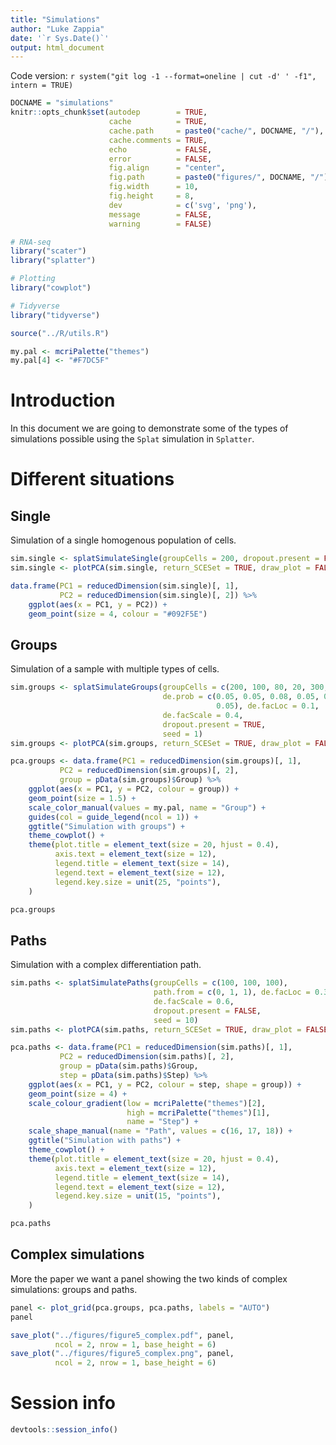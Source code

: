 ```yaml
---
title: "Simulations"
author: "Luke Zappia"
date: '`r Sys.Date()`'
output: html_document
---
```


Code version: `r system("git log -1 --format=oneline | cut -d' ' -f1", intern = TRUE)`

```r
DOCNAME = "simulations"
knitr::opts_chunk$set(autodep        = TRUE,
                      cache          = TRUE,
                      cache.path     = paste0("cache/", DOCNAME, "/"),
                      cache.comments = TRUE,
                      echo           = FALSE,
                      error          = FALSE,
                      fig.align      = "center",
                      fig.path       = paste0("figures/", DOCNAME, "/"),
                      fig.width      = 10,
                      fig.height     = 8,
                      dev            = c('svg', 'png'),
                      message        = FALSE,
                      warning        = FALSE)
```

```r
# RNA-seq
library("scater")
library("splatter")

# Plotting
library("cowplot")

# Tidyverse
library("tidyverse")
```

```r
source("../R/utils.R")
```

```r
my.pal <- mcriPalette("themes")
my.pal[4] <- "#F7DC5F"
```

Introduction
============

In this document we are going to demonstrate some of the types of simulations
possible using the `Splat` simulation in `Splatter`.

Different situations
==================

Single
------

Simulation of a single homogenous population of cells.

```r
sim.single <- splatSimulateSingle(groupCells = 200, dropout.present = FALSE)
sim.single <- plotPCA(sim.single, return_SCESet = TRUE, draw_plot = FALSE)
```

```r
data.frame(PC1 = reducedDimension(sim.single)[, 1],
           PC2 = reducedDimension(sim.single)[, 2]) %>%
    ggplot(aes(x = PC1, y = PC2)) +
    geom_point(size = 4, colour = "#092F5E")
```

Groups
------

Simulation of a sample with multiple types of cells.

```r
sim.groups <- splatSimulateGroups(groupCells = c(200, 100, 80, 20, 300, 120),
                                  de.prob = c(0.05, 0.05, 0.08, 0.05, 0.06,
                                              0.05), de.facLoc = 0.1,
                                  de.facScale = 0.4,
                                  dropout.present = TRUE,
                                  seed = 1)
sim.groups <- plotPCA(sim.groups, return_SCESet = TRUE, draw_plot = FALSE)
```

```r
pca.groups <- data.frame(PC1 = reducedDimension(sim.groups)[, 1],
           PC2 = reducedDimension(sim.groups)[, 2],
           group = pData(sim.groups)$Group) %>%
    ggplot(aes(x = PC1, y = PC2, colour = group)) +
    geom_point(size = 1.5) +
    scale_color_manual(values = my.pal, name = "Group") +
    guides(col = guide_legend(ncol = 1)) +
    ggtitle("Simulation with groups") +
    theme_cowplot() +
    theme(plot.title = element_text(size = 20, hjust = 0.4),
          axis.text = element_text(size = 12),
          legend.title = element_text(size = 14),
          legend.text = element_text(size = 12),
          legend.key.size = unit(25, "points"),
    )

pca.groups
```

Paths
-----

Simulation with a complex differentiation path.

```r
sim.paths <- splatSimulatePaths(groupCells = c(100, 100, 100),
                                path.from = c(0, 1, 1), de.facLoc = 0.3,
                                de.facScale = 0.6,
                                dropout.present = FALSE,
                                seed = 10)
sim.paths <- plotPCA(sim.paths, return_SCESet = TRUE, draw_plot = FALSE)
```

```r
pca.paths <- data.frame(PC1 = reducedDimension(sim.paths)[, 1],
           PC2 = reducedDimension(sim.paths)[, 2],
           group = pData(sim.paths)$Group,
           step = pData(sim.paths)$Step) %>%
    ggplot(aes(x = PC1, y = PC2, colour = step, shape = group)) +
    geom_point(size = 4) +
    scale_colour_gradient(low = mcriPalette("themes")[2],
                          high = mcriPalette("themes")[1],
                          name = "Step") +
    scale_shape_manual(name = "Path", values = c(16, 17, 18)) +
    ggtitle("Simulation with paths") +
    theme_cowplot() +
    theme(plot.title = element_text(size = 20, hjust = 0.4),
          axis.text = element_text(size = 12),
          legend.title = element_text(size = 14),
          legend.text = element_text(size = 12),
          legend.key.size = unit(15, "points"),
    )

pca.paths
```

Complex simulations
-------------------

More the paper we want a panel showing the two kinds of complex simulations:
groups and paths.

```r
panel <- plot_grid(pca.groups, pca.paths, labels = "AUTO")
panel

save_plot("../figures/figure5_complex.pdf", panel,
          ncol = 2, nrow = 1, base_height = 6)
save_plot("../figures/figure5_complex.png", panel,
          ncol = 2, nrow = 1, base_height = 6)
```

Session info
============

```r
devtools::session_info()
```
